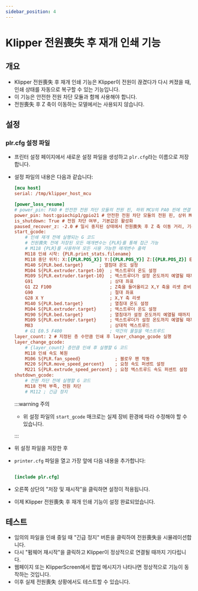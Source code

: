 ```yaml
---
sidebar_position: 4
---
```


# Klipper 전원喪失 후 재개 인쇄 기능

## 개요

- Klipper 전원喪失 후 재개 인쇄 기능은 Klipper이 전원이 끊겼다가 다시 켜졌을 때, 인쇄 상태를 자동으로 복구할 수 있는 기능입니다.
- 이 기능은 안전한 전원 차단 모듈과 함께 사용해야 합니다.
- 전원喪失 후 Z 축이 이동하는 모델에서는 사용되지 않습니다.

## 설정

### plr.cfg 설정 파일

- 프린터 설정 페이지에서 새로운 설정 파일을 생성하고 `plr.cfg`라는 이름으로 저장합니다.
- 설정 파일의 내용은 다음과 같습니다:

    ```cfg
    [mcu host]   
    serial: /tmp/klipper_host_mcu
    
    [power_loss_resume]
    # power_pin: PA0 # 안전한 전원 차단 모듈의 전원 핀, 하위 MCU의 PA0 핀에 연결
    power_pin: host:gpiochip1/gpio21 # 안전한 전원 차단 모듈의 전원 핀, 상위 MCU의 PA21 핀에 연결
    is_shutdown: True # 전원 차단 여부, 기본값은 활성화
    paused_recover_z: -2.0 # 일시 중지된 상태에서 전원喪失 후 Z 축 이동 거리, 기본값은 이동하지 않음
    start_gcode:
        # 인쇄 재개 전에 실행되는 G 코드
        # 전원喪失 전에 저장된 모든 매개변수는 {PLR}를 통해 접근 가능
        # M118 {PLR}를 사용하여 모든 사용 가능한 매개변수 출력
        M118 인쇄 시작: {PLR.print_stats.filename}
        M118 중단 위치: X:[{PLR.POS_X}] Y:[{PLR.POS_Y}] Z:[{PLR.POS_Z}] E:[{PLR.POS_E}]
        M140 S{PLR.bed.target}      ; 열침대 온도 설정
        M104 S{PLR.extruder.target-10}  ; 엑스트루더 온도 설정
        M109 S{PLR.extruder.target-10}  ; 엑스트루더가 설정 온도까지 예열될 때까지 대기
        G91                             ; 상대 좌표
        G1 Z2 F100                      ; Z축을 들어올리고 X,Y 축을 리셋 준비
        G90                             ; 절대 좌표
        G28 X Y                         ; X,Y 축 리셋
        M140 S{PLR.bed.target}          ; 열침대 온도 설정
        M104 S{PLR.extruder.target}     ; 엑스트루더 온도 설정
        M190 S{PLR.bed.target}          ; 열침대가 설정 온도까지 예열될 때까지 대기
        M109 S{PLR.extruder.target}     ; 엑스트루더가 설정 온도까지 예열될 때까지 대기
        M83                             ; 상대적 엑스트루드
        # G1 E0.5 F400                  ; 약간의 물질을 엑스트루드
    layer_count: 2 # 지정된 층 수만큼 인쇄 후 layer_change_gcode 실행
    layer_change_gcode:                
        # {layer_count} 층만큼 인쇄 후 실행할 G 코드
        M118 인쇄 속도 복원
        M106 S{PLR.fan_speed}             ; 블로우 팬 작동
        M220 S{PLR.move_speed_percent}    ; 요청 속도 퍼센트 설정
        M221 S{PLR.extrude_speed_percent} ; 요청 엑스트루드 속도 퍼센트 설정
    shutdown_gcode:
        # 전원 차단 전에 실행할 G 코드
        M118 전력 부족, 전원 차단
        # M112 ; 긴급 정지

    ```

    :::warning 주의

    - 위 설정 파일의 `start_gcode` 매크로는 실제 장비 환경에 따라 수정해야 할 수 있습니다.

    :::

- 위 설정 파일을 저장한 후
- `printer.cfg` 파일을 열고 가장 앞에 다음 내용을 추가합니다:

    ```cfg

    [include plr.cfg]

    ```

- 오른쪽 상단의 "저장 및 재시작"을 클릭하면 설정이 적용됩니다.
- 이제 Klipper 전원喪失 후 재개 인쇄 기능이 설정 완료되었습니다.

## 테스트

- 임의의 파일을 인쇄 중일 때 "긴급 정지" 버튼을 클릭하여 전원喪失을 시뮬레이션합니다.
- 다시 "펌웨어 재시작"을 클릭하고 Klipper이 정상적으로 연결될 때까지 기다립니다.
- 웹페이지 또는 KlipperScreen에서 팝업 메시지가 나타나면 정상적으로 기능이 동작하는 것입니다.
- 이후 실제 전원喪失 상황에서도 테스트할 수 있습니다.
